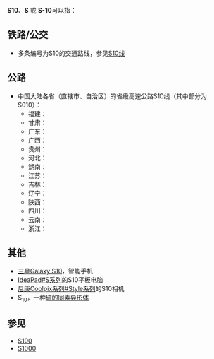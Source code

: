 {{DisambigNav|S|10}}
'''S10'''、'''S{{sub|10}}''' 或 '''S-10'''可以指：

== 铁路/公交 ==
* 多条编号为S10的交通路线，参见[[S10线|S10线]]

== 公路 ==
*中国大陆各省（直辖市、自治区）的省级高速公路S10线（其中部分为S010）：
**福建：{{China Expwy Name|S10|P=Fujian}}
**甘肃：{{China Expwy Name|S10|P=Gansu}}
**广东：{{China Expwy Name|S10|P=Guangdong}}
**广西：{{China Expwy Name|S10|P=Guangxi}}
**贵州：{{China Expwy Name|S10|P=Guizhou}}
**河北：{{China Expwy Name|S010|P=Hebei}}
**湖南：{{China Expwy Name|S10|P=Hunan}}
**江苏：{{China Expwy Name|S10|P=Jiangsu}}
**吉林：{{China Expwy Name|S10|P=Jilin}}
**辽宁：{{China Expwy Name|S10|P=Liaoning}}
**陕西：{{China Expwy Name|S10|P=Shaanxi}}
**四川：{{China Expwy Name|S10|P=Sichuan}}
**云南：{{China Expwy Name|S10|P=Yunnan}}
**浙江：{{China Expwy Name|S10|P=Zhejiang}}

== 其他 ==
* [[三星Galaxy_S10|三星Galaxy S10]]，智能手机
* [[IdeaPad#S系列|IdeaPad#S系列]]的S10平板电脑
* [[尼康Coolpix系列#Style系列|尼康Coolpix系列#Style系列]]的S10相机
* S<sub>10</sub>，一种[[硫的同素异形体|硫的同素异形体]]

== 参见 ==
* [[S100|S100]]
* [[S1000|S1000]]

{{Disambig}}